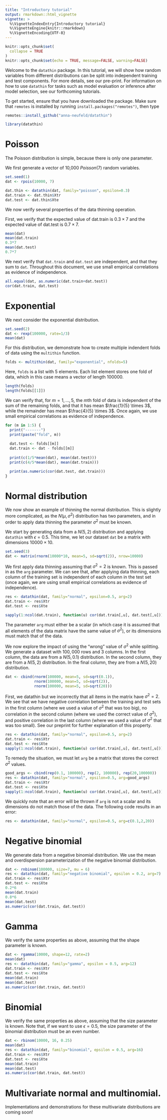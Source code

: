 ```yaml
---
title: "Introductory tutorial" 
output: rmarkdown::html_vignette
vignette: >
  %\VignetteIndexEntry{Introductory tutorial}
  %\VignetteEngine{knitr::rmarkdown}
  %\VignetteEncoding{UTF-8}
---
```


```r
knitr::opts_chunk$set(
  collapse = TRUE
)
knitr::opts_chunk$set(echo = TRUE, message=FALSE, warning=FALSE)
```

Welcome to the `datathin` package. In this tutorial, we will show how random variables from different distributions can be split into independent training and test components. For more details, see our pre-print. For information on how to use `datathin` for tasks such as model evaluation or inference after model selection, see our forthcoming tutorials. 

To get started, ensure that you have downloaded the package. Make sure that ``remotes`` is installed by running ``install.packages("remotes")``, then type

```r
remotes::install_github("anna-neufeld/datathin")
```

```r
library(datathin)
```


# Poisson

The Poisson distribution is simple, because there is only one parameter. 

We first generate a vector of 10,000 $Poisson(7)$ random variables. 

```r
set.seed(1)
dat <- rpois(10000, 7)
```

```r
dat.thin <- datathin(dat, family="poisson", epsilon=0.3)
dat.train <- dat.thin$Xtr
dat.test <- dat.thin$Xte
```

We now verify several properties of the data thinning operation.

First, we verify that the expected value of dat.train is $0.3 \times 7$ and the expected value of dat.test is $0.7 \times 7$. 

```r
mean(dat)
mean(dat.train)
0.3*7
mean(dat.test)
0.7*7
```

We next verify that `dat.train` and `dat.test` are independent, and that they sum to `dat`. Throughout this document, we use small empirical correlations as evidence of independence. 

```r
all.equal(dat, as.numeric(dat.train+dat.test))
cor(dat.train, dat.test)
```


# Exponential

We next consider the exponential distribution. 

```r
set.seed(2)
dat <- rexp(100000, rate=1/3)
mean(dat)
```

For this distribution, we demonstrate how to create multiple indendent folds of data using the ``multithin`` function. 

```r
folds <- multithin(dat, family="exponential", nfolds=5)
```

Here, `folds` is a list with 5 elements. Each list element stores one fold of data, which in this case means a vector of length 100000.

```r
length(folds)
length(folds[[1]])
```

We can verify that, for $m=1,\ldots,5$, the $m$th fold of data is independent of the sum of the remaining folds, and that it has mean $\frac{1}{5} \times 3$, while the remainder has mean $\frac{4}{5} \times 3$. Once again, we use small empirical correlations as evidence of independence.  

```r
for (m in 1:5) {
  print("-------")
  print(paste("fold", m))
  
  dat.test <- folds[[m]]
  dat.train <- dat - folds[[m]]
  
  print(c(1/5*mean(dat), mean(dat.test)))
  print(c(4/5*mean(dat), mean(dat.train)))

  print(as.numeric(cor(dat.test, dat.train)))
}
```


# Normal distribution

We now show an example of thinning the normal distribution. This is slightly more complicated, as the $N(\mu, \sigma^2)$ distribution has two parameters, and in order to apply data thinning the parameter $\sigma^2$ must be known. 

We start by generating data from a $N(5, 2)$ distribution and applying ``datathin`` with $\epsilon = 0.5$. This time, we let our dataset `dat` be a matrix with dimensions $10000 \times 10$. 

```r
set.seed(3)
dat <- matrix(rnorm(10000*10, mean=5, sd=sqrt(2)), nrow=10000)
```

We first apply data thinning assuming that $\sigma^2=2$ is known. This is passed in as the ``arg`` parameter. We can see that, after applying data thinning, each column of the training set is independent of each column in the test set (once again, we are using small empirical correlations as evidence of independence).

```r
res <- datathin(dat, family="normal", epsilon=0.5, arg=2)
dat.train <- res$Xtr
dat.test <- res$Xte

sapply(1:ncol(dat.train), function(u) cor(dat.train[,u], dat.test[,u]))
```

The parameter `arg` must either be a scalar (in which case it is assumed that all elements of the data matrix have the same value of $\sigma^2$), or its dimensions must match that of the data.

We now explore the impact of using the "wrong" value of $\sigma^2$ while splitting. We generate a dataset with $100,000$ rows and $3$ columns. In the first column, the data are from a $N(5, 0.1)$ distribution. In the second column, they are from a $N(5,2)$ distribution. In the final column, they are from a $N(5,20)$ distribution. 

```r
dat <- cbind(rnorm(100000, mean=5, sd=sqrt(0.1)),
             rnorm(100000, mean=5, sd=sqrt(2)),
             rnorm(100000, mean=5, sd=sqrt(20)))
```

First, we datathin but we incorrectly that all items in the matrix have $\sigma^2=2$. We see that we have negative correlation between the training and test sets in the first column (where we used a value of $\sigma^2$ that was too big), no correlation in the second column (where we used the correct value of $\sigma^2$), and positive correlation in the last column (where we used a value of $\sigma^2$ that was too small). See our preprint for further explanation of this property. 

```r
res <- datathin(dat, family="normal", epsilon=0.5, arg=2)
dat.train <- res$Xtr
dat.test <- res$Xte
sapply(1:ncol(dat.train), function(u) cor(dat.train[,u], dat.test[,u]))
```

To remedy the situation, we must let `arg` be a matrix that stores the correct $\sigma^2$ values.

```r
good_args <- cbind(rep(0.1, 100000), rep(2, 100000), rep(20,100000))
res <- datathin(dat, family="normal", epsilon=0.5, arg=good_args)
dat.train <- res$Xtr
dat.test <- res$Xte
sapply(1:ncol(dat.train), function(u) cor(dat.train[,u], dat.test[,u]))
```

We quickly note that an error will be thrown if `arg` is not a scalar and its dimensions do not match those of the data. The following code results in an error:

```r
res <- datathin(dat, family="normal", epsilon=0.5, arg=c(0.1,2,20))
```

# Negative binomial

We generate data from a negative binomial distribution. We use the mean and overdispersion parameterization of the negative binomial distribution. 

```r
dat <- rnbinom(100000, size=7, mu = 6)
res <- datathin(dat, family="negative binomial", epsilon = 0.2, arg=7)
dat.train <- res$Xtr
dat.test <- res$Xte
0.2*6
mean(dat.train)
0.8*6
mean(dat.test)
as.numeric(cor(dat.train, dat.test))
```

# Gamma 

We verify the same properties as above, assuming that the shape parameter is known. 

```r
dat <- rgamma(10000, shape=12, rate=2)
mean(dat)
res <- datathin(dat, family="gamma", epsilon = 0.5, arg=12)
dat.train <- res$Xtr
dat.test <- res$Xte
mean(dat.train)
mean(dat.test)
as.numeric(cor(dat.train, dat.test))
```


# Binomial 

We verify the same properties as above, assuming that the size parameter is known. Note that, if we want to use $\epsilon=0.5$, the size parameter of the binomial distribution must be an even number. 

```r
dat <- rbinom(10000, 16, 0.25)
mean(dat)
res <- datathin(dat, family="binomial", epsilon = 0.5, arg=16)
dat.train <- res$Xtr
dat.test <- res$Xte
mean(dat.train)
mean(dat.test)
as.numeric(cor(dat.train, dat.test))
```


# Multivariate normal and multinomial.

Implementations and demonstrations for these multivariate distributions are coming soon! 
